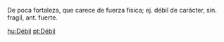 De poca fortaleza, que carece de fuerza física; ej. débil de carácter, sin. fragil, ant. fuerte.

[[hu:Débil]]
[[pt:Débil]]